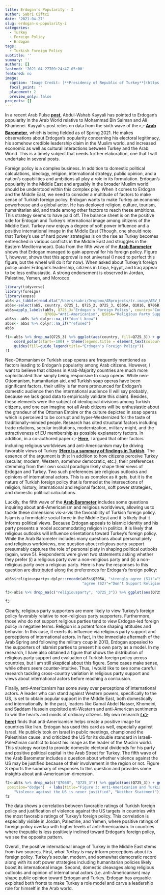 ```yaml
---
title: Erdogan's Popularity - I
author: Sabri Ciftci
date: '2021-04-27'
slug: erdogan-s-popularity-i
categories:
  - Turkey
  - Foreign Policy
  - Erdogan
tags:
  - Turkish Foreign Policy
subtitle: ''
summary: ''
authors: []
lastmod: '2021-04-27T09:24:47-05:00'
featured: no
image:
  caption: 'Image Credit: [**Presidency of Republic of Turkey**](https://www.tccb.gov.tr/assets/resim/album/ozel/cumhurbaskanligi-album-025.jpg)'
  focal_point: ''
  placement: 2
  preview_only: false
projects: []
---
```




In a recent Arab Pulse [**post**](https://www.arabbarometer.org/2021/04/whither-erdogan-regional-leadership-and-the-struggle-for-arab-hearts-and-minds/), Abdul-Wahab Kayyali has pointed to Erdogan's popularity in the Arab World relative to Mohammad Bin Salman and Ali Khamenei. Kayyali's post relies on data from the sixth wave of the  👉 [**Arab Barometer**](https://www.arabbarometer.org), which is being fielded as of Spring 2021. He makes observations about Erdogan's popularity concerning his electoral legitimacy, his somehow credible leadership claim in the Muslim world, and increased economic as well as cultural interactions between Turkey and the Arab World. This is a timely subject that needs further elaboration, one that I will undertake in several posts.

Foreign policy is a complex business. In addition to domestic political calculations, ideology, religion, international strategy, public opinion, and a nation's capabilities and ambitions all play a role in its formulation. Erdogan's popularity in the Middle East and arguably in the broader Muslim world should be understood within this complex play. When it comes to Erdogan and the Middle East, we need to consider a multitude of factors to make sense of Turkish foreign policy. Erdogan wants to make Turkey an economic powerhouse and a global actor. He has deployed religion, culture, tourism, humanitarian aid, and trade among other factors to reach these ambitions. This strategy seems to have paid off. The balance sheet is on the positive side for Erdogan and Turkey's international image among citizens of the Middle East. Turkey now enjoys a degree of soft power influence and a positive international image in the Middle East (Though, one should note that Turkey's use of hard power strategies is on the rise as Turkey becomes entrenched in various conflicts in the Middle East and struggles in the Eastern Mediterranean). Data from the fifth wave of the [**Arab Barometer**](https://www.arabbarometer.org) shows that Erdogan managed to gain approval for his foreign policy. Figure 1, however, shows that this approval is not universal (I need to perfect this figure, but the wheel will do it for now). When asked about Turkey's foreign policy under Erdogan's leadership, citizens in Libya, Egypt, and Iraq appear to be less enthusiastic. A strong endorsement is observed in Jordan, Palestine, Yemen, and Morocco. 



```r
library(tidyverse)
library(foreign)
library(expss)
ab5<-as_tibble(read.dta("/Users/sabri/Dropbox/ABprojects/tr.image/ABV_Release_Data.dta"))
ab5s<-select(ab5, country, Q725_1, Q725_2, Q725_3, Q505A, Q1016, Q706B)
ab5s=apply_labels(ab5s, Q725_3="Erdogan's Foreign Policy", country="Country",
                  Q706B="Anti-Americanism", Q505A="Religious Party Support")
ab5s<- ab5s %>% dplyr::na_if("don't know")
ab5s<- ab5s %>% dplyr::na_if("refused")
ab5s
```

```r
f1<-ab5s %>% drop_na(Q725_3) %>% ggplot(aes(country, fill=Q725_3)) + geom_bar() + labs(title="Figure 1. Evaluation of Erdogan's foreign policy") +
    coord_polar(start=-100) + theme(legend.title = element_text(colour="blue", size=10,  face="bold")) + 
    guides(fill=guide_legend(title="Erdogan's Foreign Policy"))
f1
```


Neo-Ottomanism or Turkish soap operas are frequently mentioned as factors leading to Erdogan's popularity among Arab citizens. However, I want to believe that citizens in Arab-Majority countries are much more sophisticated than simply being responsive to soap operas. While neo-Ottomanism, humanitarian aid, and Turkish soap operas have been significant factors, their utility is far more pronounced for Erdogan's domestic audience then the international audience (I will say probably, because we lack good data to empirically validate this claim). Besides, these elements were the subject of ideological divisions among Turkish citizens, and one can imagine not all Arab citizens will be enthusiastic about the grandeur of the Ottoman Empire or the culture depicted in soap operas which is perceived to be corrupt and hyper-Westernized for the taste of traditionally-minded people. Research has cited structural factors including trade relations, secular institutions, modernization, military might, and the attractiveness of EU membership as possible explanatory factors. In addition, in a co-authored paper 👉 [**Here**](https://doi.org/10.1111/fpa.12090), I argued that other factors including religious worldviews and anti-Americanism may be driving favorable views of Turkey ([**Here is a summary of findings in Turkish**](https://www.orsam.org.tr/tr/islam-mezhep-ve-anti-amerikancilik-kiskacinda-ortadogu-da-dis-politika-mucadelesi/). The essence of the argument is this: In addition to how citizens perceive Turkey (secular, modern, Western, somehow democratic, etc.), their preferences stemming from their own social paradigm likely shape their views of Erdogan and Turkey. Two such preferences are religious outlooks and opinions of  international actors. This is as complex as it gets, but it is the nature of Turkish foreign policy that is formed at the intersections of religion, history, international and regional factors, soft power strategies, and domestic political calculations.

Luckily, the fifth wave of the [**Arab Barometer**](https://www.arabbarometer.org) includes some questions inquiring about anti-Americanism and religious worldviews, allowing us to tackle these dimensions vis-a-vis the favorability of Turkish foreign policy. Islam is a formidable social force in the Middle East and it is likely that it informs political views. Because Erdogan appeals to Islamic identity and his party presents a model accommodating religion in politics, it is likely that religious outlooks will influence orientations toward Turkey's foreign policy.  While the Arab Barometer includes many questions about personal piety and religious worldviews, one question about religious party support presumably captures the role of personal piety in shaping political outlooks (again, wave 5). Respondents were given two statements asking whether they prefer (i) a religious party over a non-religious party and (ii) a non-religious party over a religious party.  Here is how the responses to this question are distributed along the preferences for Erdogan's foreign policy: 

```r
ab5s$religiousparty<-dplyr::recode(ab5s$Q505A, "strongly agree (S1)"="Support Religious Party", "agree (S1)"="Support Religious Party",  
                                   "agree (S2)"="Don't Support Religious Party",  "strongly agree (S2)"= "Don't Support Religious Party")

f3<-ab5s %>% drop_na(c("religiousparty", "Q725_3")) %>% ggplot(aes(Q725_3)) + geom_bar(aes(fill=(religiousparty), y = (..count..)/sum(..count..)),  position="dodge")  + labs(title="Figure 2: Religious Party Support and Erdogan's Foreign Policy", x="Erdogan's Foreign Policy", y="Percent") + scale_fill_discrete(name= "Religious Party", labels = c("Support Religious Party", "Don't Support Religious Party")) + coord_flip()

f3
```

Clearly, religious party supporters are more likely to view Turkey's foreign policy favorably relative to non-religious party supporters. Furthermore, those who do not support religious parties tend to view Erdogan-led foreign policy in negative terms. Religion is a potent force shaping attitudes and behavior. In this case, it exerts its influence via religious party support and perceptions of international actors. In fact, in the immediate aftermath of the Arab Spring and following the military coup in 2013, Erdogan appealed to the supporters of Islamist parties to present his own party as a model. In my research, I have also obtained a figure that shows the distribution of religious party support and evaluation of Turkish foreign policy across countries, but I am still skeptical about this figure. Some cases make sense, while others seem counter-intuitive. Thus, I would like to see some careful research tackling cross-country variation in religious party support and views about international actors before reaching a conlcusion. 

Finally, anti-Americanism has some sway over perceptions of international actors. A leader who can stand against Western powers, specifically to the US, is set to obtain popular support in the Middle East, both domestically and internationally. In the past, leaders like Gamal Abdel Nasser, Khomeini, and Saddam Hussein exploited anti-Western and anti-American sentiments to win the hearts and minds of ordinary citizens. My own research [**( 👉 here)**](https://doi.org/10.1111/fpa.12090) finds that anti-Americanism helps create a positive image for countries like Iran. Erdogan has used this card as well, especially against Israel. He publicly took on Israel in public meetings, championed the Palestinian cause, and criticized the US for its double standard in Israeli-Palestinian conflict to boost his image as the leader of the Muslim world. This strategy worked to provide domestic electoral dividends for his party and positive political capital in the Arab Street for Turkey. The fifth wave of the Arab Barometer includes a question about whether violence against the US may be justified because of their involvement in the region or not. Figure 3 reports the summary of responses to this question and provides some insights about anti-Americanism dimension.

```r
f2<-ab5s %>% drop_na(c("Q706B", "Q725_3")) %>% ggplot(aes(Q725_3)) + geom_bar(aes(fill=(Q706B), y = (..count..)/sum(..count..)), 
 position="dodge")  + labs(title="Figure 3: Anti-Americanism and Turkish Foreign Policy", x="Erdogan's Foreign Policy", y="Percent")+ theme(axis.text.x = element_text(angle = 90)) + scale_fill_discrete(name= " ",    labels = c("Violence against the US may be justified because of their actions", 
    "Violence against the US is never justified", "Neither Statement")) + theme(legend.position = "bottom") + facet_wrap(~country)
f2
```

The data shows a correlation between favorable ratings of Turkish foreign policy and justification of violence against the US targets in countries with the most favorable ratings of Turkey's foreign policy. This correlation is especially visible in Jordan, Palestine, and Yemen, where positive ratings of foreign policy overlap with higher levels of anti-Americanism. In countries where thepublic is less positively inclined toward Erdogan's foreign policy, we see the opposite pattern. 

Overall, the positive international image of Turkey in the Middle East stems from two sources. First, _what Turkey is_ may inform perceptions about its foreign policy. Turkey's secular, modern, and somewhat democratic record along with its soft power strategies including humanitarian policies likely boost its international image. Second, domestic cleavages along religious outlooks and opinion of international actors (i.e. anti-Americanism) may shape public opinion toward Erdogan and Turkey. Erdogan has arguable exploited both fronts to make Turkey a role model and carve a leadership role for himself in the Arab world. 
